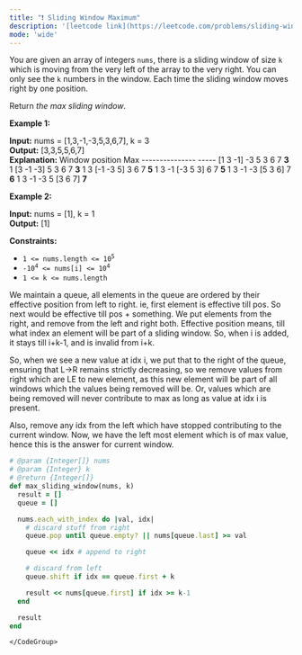 ```yaml
---
title: "❗️ Sliding Window Maximum"
description: '[leetcode link](https://leetcode.com/problems/sliding-window-maximum/description/)'
mode: 'wide'
---
```

<Tabs>
  <Tab title="Question" icon="circle-question" iconType="regular">
    <Card>
      <p>You are given an array of integers&nbsp;<code>nums</code>, there is a sliding window of size <code>k</code> which is moving from the very left of the array to the very right. You can only see the <code>k</code> numbers in the window. Each time the sliding window moves right by one position.</p>  <p>Return <em>the max sliding window</em>.</p>   <p><strong class="example">Example 1:</strong></p>   <strong>Input:</strong> nums = [1,3,-1,-3,5,3,6,7], k = 3 <br/> <strong>Output:</strong> [3,3,5,5,6,7] <br/> <strong>Explanation:</strong>  Window position                Max ---------------               ----- [1  3  -1] -3  5  3  6  7       <strong>3</strong>  1 [3  -1  -3] 5  3  6  7       <strong>3</strong>  1  3 [-1  -3  5] 3  6  7      <strong> 5</strong>  1  3  -1 [-3  5  3] 6  7       <strong>5</strong>  1  3  -1  -3 [5  3  6] 7       <strong>6</strong>  1  3  -1  -3  5 [3  6  7]      <strong>7</strong>   <p><strong class="example">Example 2:</strong></p>   <strong>Input:</strong> nums = [1], k = 1 <br/> <strong>Output:</strong> [1]    <p><strong>Constraints:</strong></p>  <ul>  <li><code>1 &lt;= nums.length &lt;= 10<sup>5</sup></code></li>  <li><code>-10<sup>4</sup> &lt;= nums[i] &lt;= 10<sup>4</sup></code></li>  <li><code>1 &lt;= k &lt;= nums.length</code></li> </ul> 
    </Card>
  </Tab>
  <Tab title="Solution" icon="lightbulb" iconType="regular" >
    <Card>
      We maintain a queue, all elements in the queue are ordered by their effective position from left to right. ie, first element is effective till pos. So next would be effective till pos + something. We put elements from the right, and remove from the left and right both. Effective position means, till what index an element will be part of a sliding window. So, when i is added, it stays till i+k-1, and is invalid from i+k.

So, when we see a new value at idx i, we put that to the right of the queue, ensuring that L-&gt;R remains strictly decreasing, so we remove values from right which are LE to new element, as this new element will be part of all windows which the values being removed will be. Or, values which are being removed will never contribute to max as long as value at idx i is present. 

Also, remove any idx from the left which have stopped contributing to the current window. 
Now, we have the left most element which is of max value, hence this is the answer for current window.
</Card>
  <Expandable title="code">
    <CodeGroup dropdown>
```ruby title="Sliding Window Maximum" lines
# @param {Integer[]} nums
# @param {Integer} k
# @return {Integer[]}
def max_sliding_window(nums, k)
  result = []
  queue = []

  nums.each_with_index do |val, idx|
    # discard stuff from right
    queue.pop until queue.empty? || nums[queue.last] >= val

    queue << idx # append to right

    # discard from left
    queue.shift if idx == queue.first + k

    result << nums[queue.first] if idx >= k-1
  end

  result
end
```
    </CodeGroup>
  </Expandable>
  </Tab>
</Tabs>